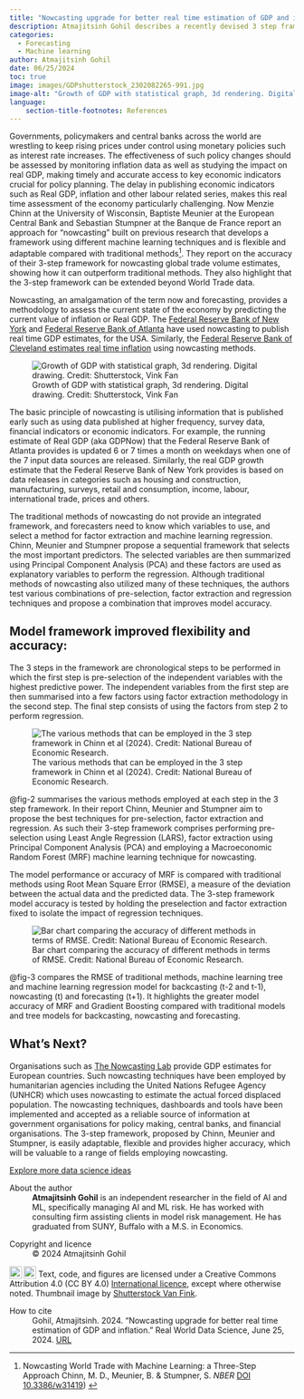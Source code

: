 ```yaml
---
title: "Nowcasting upgrade for better real time estimation of GDP and inflation"
description: Atmajitsinh Gohil describes a recently devised 3 step framework that improves the accuracy of nowcasting. 
categories:
  - Forecasting
  - Machine learning
author: Atmajitsinh Gohil
date: 06/25/2024
toc: true
image: images/GDPshutterstock_2302082265-991.jpg
image-alt: "Growth of GDP with statistical graph, 3d rendering. Digital drawing. Credit: Shutterstock, Vink Fan"
language: 
    section-title-footnotes: References
---
```




Governments, policymakers and central banks across the world are wrestling to keep rising prices under control using monetary policies such as interest rate increases. The effectiveness of such policy changes should be assessed by monitoring inflation data as well as studying the impact on real GDP, making timely and accurate access to key economic indicators crucial for policy planning. The delay in publishing  economic indicators such as Real GDP, inflation and other labour related series, makes this real time assessment of the economy particularly challenging. Now Menzie Chinn at the University of Wisconsin, Baptiste Meunier at the European Central Bank and Sebastian Stumpner at the Banque de France report an approach for “nowcasting” built on previous research that develops a framework using different machine learning techniques and is flexible and adaptable compared with traditional methods^[Nowcasting World Trade with Machine Learning: a Three-Step Approach Chinn, M. D., Meunier, B. & Stumpner, S. *NBER* [DOI 10.3386/w31419](https://www.nber.org/papers/w31419)) ]. They report on the accuracy of their 3-step framework for nowcasting global trade volume estimates, showing how it can outperform traditional methods. They also highlight that the 3-step framework can be extended beyond World Trade data.

Nowcasting, an amalgamation of the term now and forecasting, provides a methodology to assess the current state of the economy by predicting the current value of inflation or Real GDP. The [Federal Reserve Bank of New York](https://www.newyorkfed.org/research/policy/nowcast#/overview) and [Federal Reserve Bank of Atlanta](https://www.atlantafed.org/cqer/research/gdpnow) have used nowcasting to publish real time GDP estimates, for the USA. Similarly, the [Federal Reserve Bank of Cleveland estimates real time inflation](https://www.clevelandfed.org/indicators-and-data/inflation-nowcasting) using nowcasting methods. 

![Growth of GDP with statistical graph, 3d rendering. Digital drawing. Credit: Shutterstock, Vink Fan](images/GDPshutterstock_2302082265-991.jpg){#fig-1 fig-align="center" fig-alt="GDP digital drawing. Credit: Shutterstock, Vink Fan"}


The basic principle of nowcasting is utilising information that is published early such as using data published at higher frequency, survey data, financial indicators or economic indicators. For example, the running estimate of Real GDP (aka GDPNow) that the Federal Reserve Bank of Atlanta provides is updated 6 or 7 times a month on weekdays when one of the 7 input data sources are released. Similarly, the real GDP growth estimate that the Federal Reserve Bank of New York provides is based on data releases in categories such as housing and construction, manufacturing, surveys, retail and consumption, income, labour, international trade, prices and others. 

The traditional methods of nowcasting do not provide an integrated framework, and forecasters need to know which variables to use, and select a method for factor extraction and machine learning regression. Chinn, Meunier and Stumpner propose a sequential framework that selects the most important predictors. The selected variables are then summarized using Principal Component Analysis (PCA) and these factors are used as explanatory variables to perform the regression. Although traditional methods of nowcasting also utilized many of these techniques, the authors test various combinations of pre-selection, factor extraction and regression techniques and propose a combination that improves model accuracy.  

## Model framework improved flexibility and accuracy:

The 3 steps in the framework are chronological steps to be performed in which the first step is pre-selection of the independent variables with the highest predictive power. The independent variables from the first step are then summarised into a few factors using factor extraction methodology in the second step. The final step consists of using the factors from step 2 to perform regression. 

![The various methods that can be employed in the 3 step framework in Chinn et al (2024). Credit: National Bureau of Economic Research.](images/3step-framework-methods-big.png){#fig-2 fig-align="center" fig-alt="The various methods that can be employed in the 3 step framework in Chinn et al (2024). Credit: National Bureau of Economic Research."}

@fig-2 summarises the various methods employed at each step in the 3 step framework. In their report Chinn, Meunier and Stumpner aim to propose the best techniques for pre-selection, factor extraction and regression.  As such their 3-step framework comprises performing pre-selection using Least Angle Regression (LARS), factor extraction using Principal Component Analysis (PCA) and employing a Macroeconomic Random Forest (MRF) machine learning technique for nowcasting.
 
The model performance or accuracy of MRF is compared with traditional methods using Root Mean Square Error (RMSE), a measure of the deviation between the actual data and the predicted data. The 3-step framework model accuracy is tested by holding the preselection and factor extraction fixed to isolate the impact of regression techniques.

![Bar chart comparing the accuracy of different methods in terms of RMSE. Credit: National Bureau of Economic Research.](images/method-accuracy-big.png){#fig-3 fig-align="center" fig-alt="Bar chart comparing the accuracy of different methods in terms of RMSE. Credit: National Bureau of Economic Research."}

@fig-3 compares the RMSE of  traditional methods, machine learning tree and machine learning regression model for backcasting (t-2 and t-1), nowcasting (t) and forecasting (t+1). It highlights the greater model accuracy of MRF and Gradient Boosting compared with traditional models and tree models for backcasting, nowcasting and forecasting.
 
## What’s Next?
 
Organisations such as [The Nowcasting Lab](https://nowcastinglab.org/map) provide GDP estimates for European countries. Such nowcasting techniques have been employed by humanitarian agencies including the United Nations Refugee Agency (UNHCR) which uses nowcasting to estimate the actual forced displaced population. The nowcasting techniques, dashboards and tools have been implemented and accepted as a reliable source of information at government organisations for policy making, central banks, and financial organisations. The 3-step framework, proposed by Chinn, Meunier and Stumpner, is easily adaptable, flexible and provides higher accuracy, which will be valuable to a range of fields employing nowcasting.


::: article-btn
[Explore more data science ideas](/ideas/index.qmd)
:::

::: {.further-info}
::: grid
::: {.g-col-12 .g-col-md-12}
About the author
: **Atmajitsinh Gohil** is an independent researcher in the field of AI and ML, specifically managing AI and ML risk. He has worked with consulting firm assisting clients in model risk management. He has graduated from SUNY, Buffalo with a M.S. in Economics.
:::
::: {.g-col-12 .g-col-md-6}
Copyright and licence
: &copy; 2024 Atmajitsinh Gohil

<a href="http://creativecommons.org/licenses/by/4.0/?ref=chooser-v1" target="_blank" rel="license noopener noreferrer" style="display:inline-block;"> <img style="height:22px!important;vertical-align:text-bottom;" src="https://mirrors.creativecommons.org/presskit/icons/cc.svg?ref=chooser-v1"><img style="height:22px!important;margin-left:3px;vertical-align:text-bottom;" src="https://mirrors.creativecommons.org/presskit/icons/by.svg?ref=chooser-v1"></a> Text, code, and figures are licensed under a Creative Commons Attribution 4.0 (CC BY 4.0) <a href="http://creativecommons.org/licenses/by/4.0/?ref=chooser-v1" target="_blank" rel="license noopener noreferrer" style="display:inline-block;">International licence</a>, except where otherwise noted. Thumbnail image by <a href="https://www.shutterstock.com/image-illustration/growth-gdp-statistical-graph-3d-rendering-2302082265">Shutterstock Van Fink</a>.

:::
::: {.g-col-12 .g-col-md-6}
How to cite
: Gohil, Atmajitsinh. 2024. "Nowcasting upgrade for better real time estimation of GDP and inflation." Real World Data Science, June 25, 2024. [URL](https://realworlddatascience.net/ideas/posts/2024/06/25/nowcasting-3step.html)
:::
:::
:::

